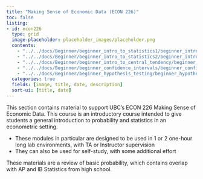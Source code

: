 ```yaml
---
title: "Making Sense of Economic Data (ECON 226)"
toc: false
listing:
- id: econ226
  type: grid
  image-placeholder: placeholder_images/placeholder.png
  contents:
    - "../../docs/Beginner/beginner_intro_to_statistics1/beginner_intro_to_statistics1.qmd"
    - "../../docs/Beginner/beginner_intro_to_statistics2/beginner_intro_to_statistics2.qmd"
    - "../../docs/Beginner/beginner_intro_to_central_tendency/beginner_intro_to_central_tendency.qmd"
    - "../../docs/Beginner/beginner_confidence_intervals/beginner_confidence_intervals.qmd"
    - "../../docs/Beginner/beginner_hypothesis_testing/beginner_hypothesis_testing.qmd"
  categories: true
  fields: [image, title, date, description]
  sort-ui: [title, date]
---
```


This section contains material to support UBC's ECON 226 Making Sense of Economic Data.  This course is an introductory course intended to give students a general introduction to probability and statistics in an econometric setting.

* These modules in particular are designed to be used in 1 or 2 one-hour long lab environments, with TA or Instructor supervision
* They can also be used for self-study, with some additional effort

These materials are a review of basic probability, which contains overlap with AP and IB Statistics from high school.

::: {#econ226}

:::

